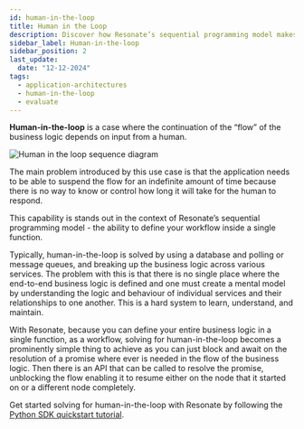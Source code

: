 ```yaml
---
id: human-in-the-loop
title: Human in the Loop
description: Discover how Resonate’s sequential programming model makes suspending and resuming workflows seamless, intuitive, and maintainable
sidebar_label: Human-in-the-loop
sidebar_position: 2
last_update:
  date: "12-12-2024"
tags:
  - application-architectures
  - human-in-the-loop
  - evaluate
---
```


**Human-in-the-loop** is a case where the continuation of the “flow” of the business logic depends on input from a human.

![Human in the loop sequence diagram](/img/human-in-the-loop.svg)

The main problem introduced by this use case is that the application needs to be able to suspend the flow for an indefinite amount of time because there is no way to know or control how long it will take for the human to respond.

This capability is stands out in the context of Resonate’s sequential programming model - the ability to define your workflow inside a single function.

Typically, human-in-the-loop is solved by using a database and polling or message queues, and breaking up the business logic across various services.
The problem with this is that there is no single place where the end-to-end business logic is defined and one must create a mental model by understanding the logic and behaviour of individual services and their relationships to one another.
This is a hard system to learn, understand, and maintain.

With Resonate, because you can define your entire business logic in a single function, as a workflow, solving for human-in-the-loop becomes a prominently simple thing to achieve as you can just block and await on the resolution of a promise where ever is needed in the flow of the business logic.
Then there is an API that can be called to resolve the promise, unblocking the flow enabling it to resume either on the node that it started on or a different node completely.

Get started solving for human-in-the-loop with Resonate by following the [Python SDK quickstart tutorial](/get-started/python-quickstart).
